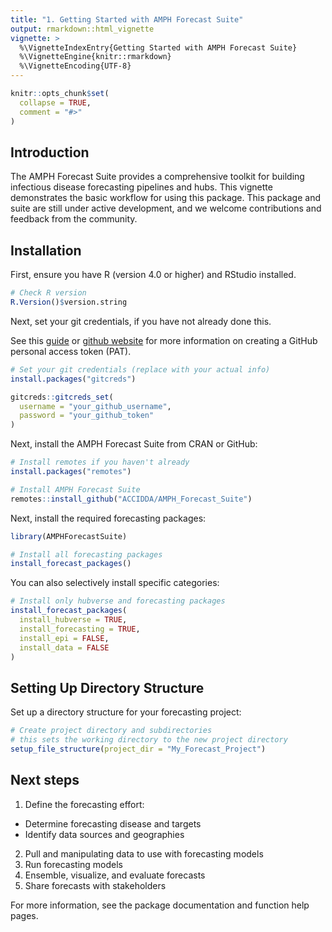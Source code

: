 ```yaml
---
title: "1. Getting Started with AMPH Forecast Suite"
output: rmarkdown::html_vignette
vignette: >
  %\VignetteIndexEntry{Getting Started with AMPH Forecast Suite}
  %\VignetteEngine{knitr::rmarkdown}
  %\VignetteEncoding{UTF-8}
---
```


```r
knitr::opts_chunk$set(
  collapse = TRUE,
  comment = "#>"
)
```

## Introduction

The AMPH Forecast Suite provides a comprehensive toolkit for building infectious disease forecasting pipelines and hubs. This vignette demonstrates the basic workflow for using this package. This package and suite are still under active development, and we welcome contributions and feedback from the community.


## Installation

First, ensure you have R (version 4.0 or higher) and RStudio installed.

```r
# Check R version
R.Version()$version.string
```

Next, set your git credentials, if you have not already done this.

See this [guide](https://happygitwithr.com/https-pat) or [github website](information.https://docs.github.com/en/authentication/keeping-your-account-and-data-secure/managing-your-personal-access-tokens) for more information on creating a GitHub personal access token (PAT).

```r
# Set your git credentials (replace with your actual info)
install.packages("gitcreds")

gitcreds::gitcreds_set(
  username = "your_github_username",
  password = "your_github_token"
)
```


Next, install the AMPH Forecast Suite from CRAN or GitHub:

```r
# Install remotes if you haven't already
install.packages("remotes")

# Install AMPH Forecast Suite
remotes::install_github("ACCIDDA/AMPH_Forecast_Suite")
```


Next, install the required forecasting packages:

```r
library(AMPHForecastSuite)

# Install all forecasting packages
install_forecast_packages()
```

You can also selectively install specific categories:

```r
# Install only hubverse and forecasting packages
install_forecast_packages(
  install_hubverse = TRUE,
  install_forecasting = TRUE,
  install_epi = FALSE,
  install_data = FALSE
)
```

## Setting Up Directory Structure
Set up a directory structure for your forecasting project:
```r
# Create project directory and subdirectories
# this sets the working directory to the new project directory
setup_file_structure(project_dir = "My_Forecast_Project")

```



## Next steps

1. Define the forecasting effort:
  - Determine forecasting disease and targets
  - Identify data sources and geographies
2. Pull and manipulating data to use with forecasting models
3. Run forecasting models
4. Ensemble, visualize, and evaluate forecasts
5. Share forecasts with stakeholders


For more information, see the package documentation and function help pages.
